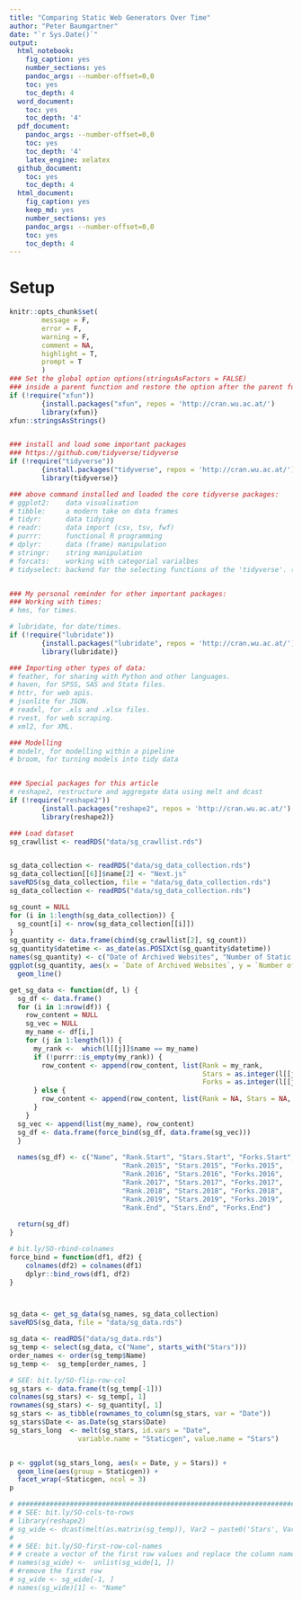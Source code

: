 ```yaml
---
title: "Comparing Static Web Generators Over Time"
author: "Peter Baumgartner"
date: "`r Sys.Date()`"
output:
  html_notebook:
    fig_caption: yes
    number_sections: yes
    pandoc_args: --number-offset=0,0
    toc: yes
    toc_depth: 4
  word_document:
    toc: yes
    toc_depth: '4'
  pdf_document:
    pandoc_args: --number-offset=0,0
    toc: yes
    toc_depth: '4'
    latex_engine: xelatex
  github_document:
    toc: yes
    toc_depth: 4
  html_document:
    fig_caption: yes
    keep_md: yes
    number_sections: yes
    pandoc_args: --number-offset=0,0
    toc: yes
    toc_depth: 4
---
```


# Setup

```r
knitr::opts_chunk$set(
        message = F,
        error = F,
        warning = F,
        comment = NA,
        highlight = T,
        prompt = T
        )
### Set the global option options(stringsAsFactors = FALSE) 
### inside a parent function and restore the option after the parent function exits
if (!require("xfun"))
        {install.packages("xfun", repos = 'http://cran.wu.ac.at/')
        library(xfun)}
xfun::stringsAsStrings()


### install and load some important packages
### https://github.com/tidyverse/tidyverse
if (!require("tidyverse"))
        {install.packages("tidyverse", repos = 'http://cran.wu.ac.at/')
        library(tidyverse)}

### above command installed and loaded the core tidyverse packages:
# ggplot2:    data visualisation
# tibble:     a modern take on data frames
# tidyr:      data tidying
# readr:      data import (csv, tsv, fwf)
# purrr:      functional R programming
# dplyr:      data (frame) manipulation
# stringr:    string manipulation
# forcats:    working with categorial varialbes
# tidyselect: backend for the selecting functions of the 'tidyverse'. (?, new?)


### My personal reminder for other important packages:
### Working with times:
# hms, for times.

# lubridate, for date/times.
if (!require("lubridate"))
        {install.packages("lubridate", repos = 'http://cran.wu.ac.at/')
        library(lubridate)}

### Importing other types of data:
# feather, for sharing with Python and other languages.
# haven, for SPSS, SAS and Stata files.
# httr, for web apis.
# jsonlite for JSON.
# readxl, for .xls and .xlsx files.
# rvest, for web scraping.
# xml2, for XML.

### Modelling
# modelr, for modelling within a pipeline
# broom, for turning models into tidy data


### Special packages for this article
# reshape2, restructure and aggregate data using melt and dcast
if (!require("reshape2"))
        {install.packages("reshape2", repos = 'http://cran.wu.ac.at/')
        library(reshape2)}

### Load dataset
sg_crawllist <- readRDS("data/sg_crawllist.rds")



```

```r
sg_data_collection <- readRDS("data/sg_data_collection.rds")
sg_data_collection[[6]]$name[2] <- "Next.js"
saveRDS(sg_data_collection, file = "data/sg_data_collection.rds")
sg_data_collection <- readRDS("data/sg_data_collection.rds")
```



```r

sg_count = NULL
for (i in 1:length(sg_data_collection)) {
  sg_count[i] <- nrow(sg_data_collection[[i]])
}
sg_quantity <- data.frame(cbind(sg_crawllist[2], sg_count))
sg_quantity$datetime <- as_date(as.POSIXct(sg_quantity$datetime))
names(sg_quantity) <- c("Date of Archived Websites", "Number of Static Generators")
ggplot(sg_quantity, aes(x = `Date of Archived Websites`, y = `Number of Static Generators`)) + 
  geom_line()
```




```r

get_sg_data <- function(df, l) {
  sg_df <- data.frame()
  for (i in 1:nrow(df)) {
    row_content = NULL
    sg_vec = NULL
    my_name <- df[i,]
    for (j in 1:length(l)) {
      my_rank <-  which(l[[j]]$name == my_name)
      if (!purrr::is_empty(my_rank)) {
        row_content <- append(row_content, list(Rank = my_rank, 
                                                Stars = as.integer(l[[j]]$repo_stars[my_rank]), 
                                                Forks = as.integer(l[[j]]$repo_forks[my_rank])))
      } else {
        row_content <- append(row_content, list(Rank = NA, Stars = NA, Forks = NA))
      }
    }
  sg_vec <- append(list(my_name), row_content)
  sg_df <- data.frame(force_bind(sg_df, data.frame(sg_vec)))
  }
  
  names(sg_df) <- c("Name", "Rank.Start", "Stars.Start", "Forks.Start",
                            "Rank.2015", "Stars.2015", "Forks.2015",
                            "Rank.2016", "Stars.2016", "Forks.2016",
                            "Rank.2017", "Stars.2017", "Forks.2017",
                            "Rank.2018", "Stars.2018", "Forks.2018",
                            "Rank.2019", "Stars.2019", "Forks.2019",
                            "Rank.End", "Stars.End", "Forks.End")
  
  return(sg_df)
}

# bit.ly/SO-rbind-colnames
force_bind = function(df1, df2) {
    colnames(df2) = colnames(df1)
    dplyr::bind_rows(df1, df2)
}



sg_data <- get_sg_data(sg_names, sg_data_collection)
saveRDS(sg_data, file = "data/sg_data.rds")

```

```r
sg_data <- readRDS("data/sg_data.rds")
sg_temp <- select(sg_data, c("Name", starts_with("Stars")))
order_names <- order(sg_temp$Name)
sg_temp <-  sg_temp[order_names, ]

# SEE: bit.ly/SO-flip-row-col
sg_stars <- data.frame(t(sg_temp[-1]))
colnames(sg_stars) <- sg_temp[, 1]
rownames(sg_stars) <- sg_quantity[, 1]
sg_stars <- as_tibble(rownames_to_column(sg_stars, var = "Date"))
sg_stars$Date <- as.Date(sg_stars$Date)
sg_stars_long  <- melt(sg_stars, id.vars = "Date", 
                 variable.name = "Staticgen", value.name = "Stars")


p <- ggplot(sg_stars_long, aes(x = Date, y = Stars)) + 
  geom_line(aes(group = Staticgen)) +  
  facet_wrap(~Staticgen, ncol = 3)
p

# #######################################################################
# # SEE: bit.ly/SO-cols-to-rows
# library(reshape2)
# sg_wide <- dcast(melt(as.matrix(sg_temp)), Var2 ~ paste0('Stars', Var1), value.var = 'value')
# 
# # SEE: bit.ly/SO-first-row-col-names
# # create a vector of the first row values and replace the column names
# names(sg_wide) <-  unlist(sg_wide[1, ])
# #remove the first row
# sg_wide <- sg_wide[-1, ]
# names(sg_wide)[1] <- "Name"

```

